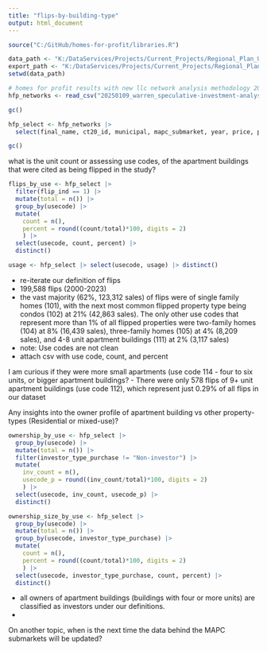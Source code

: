 ```yaml
---
title: "flips-by-building-type"
output: html_document
---
```


```r
source("C:/GitHub/homes-for-profit/libraries.R")

data_path <- "K:/DataServices/Projects/Current_Projects/Regional_Plan_Update_Research/Speculative Investment/Data/"
export_path <- "K:/DataServices/Projects/Current_Projects/Regional_Plan_Update_Research/Speculative Investment/Analysis/Data Requests/"
setwd(data_path)

# homes for profit results with new llc network analysis methodology 2000-2023 data
hfp_networks <- read_csv("20250109_warren_speculative-investment-analysis-dataset_withforeclosure_5yr-window-networks.csv")

gc()
```

 
```r
hfp_select <- hfp_networks |> 
  select(final_name, ct20_id, municipal, mapc_submarket, year, price, price_adj, mortgage, cash_sale, deedtype, restype, usecode, usage, style, yearbuilt, bedrooms, flip_horizon, same_day_sale, flip_ind, buy_side_flip, sell_side_flip, price_diff, price_diff_pch, month_horizon, buy_horizon, flip_term,   investor_type_purchase_count, investor_type_purchase_llc, investor_type_purchase_building, investor_type_purchase_value, investor_type_purchase)

gc()
```

what is the unit count or assessing use codes, of the apartment buildings that were cited as being flipped in the study?
```r
flips_by_use <- hfp_select |> 
  filter(flip_ind == 1) |> 
  mutate(total = n()) |> 
  group_by(usecode) |> 
  mutate(
    count = n(),
    percent = round((count/total)*100, digits = 2)
    ) |> 
  select(usecode, count, percent) |> 
  distinct()

usage <- hfp_select |> select(usecode, usage) |> distinct()
```

- re-iterate our definition of flips
- 199,588 flips (2000-2023)
- the vast majority (62%, 123,312 sales) of flips were of single family homes (101), with the next most common flipped property type being condos (102) at 21% (42,863 sales). The only other use codes that represent more than 1% of all flipped properties were two-family homes (104) at 8% (16,439 sales), three-family homes (105) at 4% (8,209 sales), and 4-8 unit apartment buildings (111) at 2% (3,117 sales)
- note: Use codes are not clean
- attach csv with use code, count, and percent

I am curious if they were more small apartments (use code 114 - four to six units, or bigger apartment buildings?
- There were only 578 flips of 9+ unit apartment buildings (use code 112), which represent just 0.29% of all flips in our dataset

Any insights into the owner profile of apartment building vs other property-types (Residential or mixed-use)? 
```r
ownership_by_use <- hfp_select |> 
  group_by(usecode) |> 
  mutate(total = n()) |> 
  filter(investor_type_purchase != "Non-investor") |> 
  mutate(
    inv_count = n(),
    usecode_p = round((inv_count/total)*100, digits = 2)
    ) |> 
  select(usecode, inv_count, usecode_p) |> 
  distinct()

ownership_size_by_use <- hfp_select |> 
  group_by(usecode) |> 
  mutate(total = n()) |> 
  group_by(usecode, investor_type_purchase) |> 
  mutate(
    count = n(),
    percent = round((count/total)*100, digits = 2)
    ) |> 
  select(usecode, investor_type_purchase, count, percent) |> 
  distinct()

```
- all owners of apartment buildings (buildings with four or more units) are classified as investors under our definitions. 
- 

On another topic, when is the next time the data behind the MAPC submarkets will be updated? 

